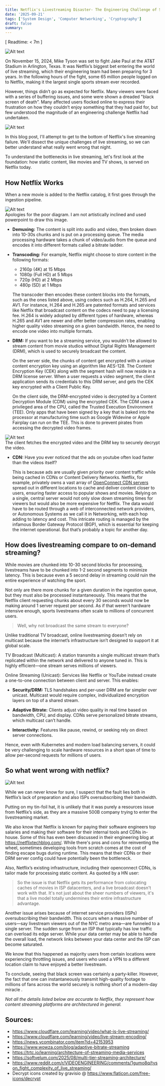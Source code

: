 ```yaml
---
title: Netflix's Livestreaming Disaster- The Engineering Challenge of Streaming at Scale
date: '2025-09-21'
tags: ['System Design', 'Computer Networking', 'Cryptography']
draft: false
summary:
---
```


[ Readtime: \< 7m ]


<div style={{ display: 'flex', justifyContent: 'center' }}>
  <img src="/static/images/tyson-v-paul.png" alt="Alt text" style={{ width: '50%' }} />
</div>

On November 15, 2024, Mike Tyson was set to fight Jake Paul at the AT&T Stadium in Arlington, Texas. It was Netflix’s biggest bet entering the world of live streaming, which their engineering team had been preparing for 3 years. In the following hours of the fight, some 65 million people logged on to Netflix, making it the largest single sports stream ever recorded.


However, things didn’t go as expected for Netflix. Many viewers were faced with a series of buffering issues, and some were shown a dreaded "black screen of death”. Many affected users flocked online to express their frustration on how they couldn’t enjoy something that they had paid for, but few understood the magnitude of an engineering challenge Netflix had undertaken.

<div style={{ display: 'flex', justifyContent: 'center' }}>
  <img src="/static/images/netflix-tv.png" alt="Alt text" style={{ width: '75%' }} />
</div>

In this blog post, I'll attempt to get to the bottom of Netflix's live streaming failure. We'll dissect the unique challenges of live streaming, so we can better understand what really went wrong that night.


To understand the bottlenecks in live streaming, let's first look at the foundation: how static content, like movies and TV shows, is served on Netflix today.

## How Netflix Works

When a new movie is added to the Netflix catalog, it first goes through the ingestion pipeline.

<div style={{ display: 'flex', justifyContent: 'center' }}>
  <img src="/static/images/content-ingestion.png" alt="Alt text" style={{ width: '120%' }} />
</div>
<span style={{ color: 'grey', fontSize: '0.8em', display: 'block', textAlign: 'center' }}>
  Apologies for the poor diagram. I am not artistically inclined and used powerpoint to draw this image.
</span>


 - __Demuxing:__  The content is split into audio and video, then broken down into 10-30s chunks and is put on a processing queue. The media processing hardware takes a chunk of video/audio from the queue and encodes it into different formats called a bitrate ladder.
 - __Transcoding:__ For example, Netflix might choose to store content in the following formats:
    - 2160p (4K) at 15 Mbps
    - 1080p (Full HD) at 5 Mbps
    - 720p (HD) at 2 Mbps
    - 480p (SD) at 1 Mbps

    The transcoder then encodes these content blocks into the formats, such as the ones listed above, using codecs such as H.264, H.265 and AV1. For instance, H.264 and H.265 are patented formats and services like Netflix that broadcast content on the codecs need to pay a licensing fee. H.264 is widely adopted by different types of hardware, whereas H.265 and AV1 are newer and offer better compression rates, enabling higher quality video streaming on a given bandwidth. Hence, the need to encode one video into multiple formats. 
 - __DRM:__ If you want to be a streaming service, you wouldn’t be allowed to stream content from movie studios without Digital Rights Management (DRM), which is used to securely broadcast the content.
   
   On the server side, the chunks of content get encrypted with a unique content encryption key using an algorithm like AES-128. The Content Encryption Key (CEK) along with the segment hash will now reside in a DRM license server. When a user requests a video segment, the client application sends its  credentials to this DRM server, and gets the CEK key encrypted with a Client Public Key. 

   On the client side, the DRM-encrypted video is decrypted by a Content Decryption Module (CDM) using the encrypted CEK. The CDM uses a privileged area of the CPU, called the Trusted Execution Environment (TEE). Only apps that have been signed by a key that is baked into the processor at manufacturing time such as Google Widevine or Apple Fairplay can run on the TEE. This is done to prevent pirates from accessing the decrypted video frames. 

  <div style={{ display: 'flex', justifyContent: 'center' }}>
  <img src="/static/images/decryption.png" alt="Alt text" style={{ width: '120%' }} />
  </div>
  <span style={{ color: 'grey', fontSize: '0.8em', display: 'block', textAlign: 'center' }}>
  The client fetches the encrypted video and the DRM key to securely decrypt the video.
  </span>

 - __CDN:__ Have you ever noticed that the ads on youtube often load faster than the videos itself? 

   This is because ads are usually given priority over content traffic while being cached in CDNs or Content Delivery Networks. Netflix, for example, privately owns a vast array of [OpenConnect CDN servers](https://openconnect.netflix.com/en/?utm_referrer=https://www.google.com/) spread out in different locations to cache and deliver content closer to users, ensuring faster access to popular shows and movies. Relying on a single, central server would not only slow down streaming times for viewers but would also be more expensive for Netflix. The data would have to be routed through a web of interconnected network providers, or Autonomous Systems as we call it in Networking, with each hop adding to latency and cost. This intricate routing is managed by the infamous Border Gateway Protocol (BGP), which is essential for keeping the internet operational. But that’s probably a topic for another day.

## How does livestreaming compare to on-demand streaming?
While movies are chunked into 10-30 second blocks for processing, livestreams have to be chunked into 1-2 second segments to minimize latency. This is because even a 5 second delay in streaming could ruin the entire experience of watching the sport.

Not only are there more chunks for a given duration in the ingestion queue, but they must also be processed instantaneously. This means that the Netflix client requesting chunks about every 30 seconds would now be making around 1 server request per second. As if that weren't hardware intensive enough, sports livestreams often scale to millions of concurrent users.

> Well, why not broadcast the same stream to everyone?

Unlike traditional TV broadcast, online livestreaming doesn’t rely on multicast because the internet’s infrastructure isn’t designed to support it at global scale.

TV Broadcast (Multicast): A station transmits a single multicast stream that’s replicated within the network and delivered to anyone tuned in. This is highly efficient—one stream serves millions of viewers.

Online Streaming (Unicast): Services like Netflix or YouTube instead create a one-to-one connection between client and server. This enables:
 - __Security/DRM:__ TLS handshakes and per-user DRM are far simpler over unicast. Multicast would require complex, individualized encryption layers on top of a shared stream.

 - __Adaptive Bitrate:__ Clients adjust video quality in real time based on bandwidth, CPU, and display. CDNs serve personalized bitrate streams, which multicast can’t handle.

 - __Interactivity:__ Features like pause, rewind, or seeking rely on direct server connections.

Hence, even with Kubernetes and modern load balancing servers, it could be very challenging to scale hardware resources in a short span of time to allow per-second requests for millions of users.


## So what went wrong with netflix?

  <div style={{ display: 'flex', justifyContent: 'center' }}>
  <img src="/static/images/angry-fan.png" alt="Alt text" style={{ width: '120%' }} />
  </div>

While we can never know for sure, I suspect that the fault lies both in Netflix’s lack of preparation and also ISPs oversubscribing their bandwidth.

Putting on my tin-foil hat, it is unlikely that it was purely a resources issue from Netflix’s side, as they are a massive 500B company trying to enter the livestreaming market.

We also know that Netflix is known for paying their software engineers top salaries and making their software for their internal tools and CDNs in-house. Some of this has even been discussed in their engineering blog at https://netflixtechblog.com/. While there's pros and cons for reinventing the wheel, sometimes developing tools from scratch comes at the cost of finding escape bugs during runtime. This means that their CDNs or their DRM server config could have potentially been the bottleneck. 

Also, Netflix’s existing infrastructure, including their openconnect CDNs, is tailor made for processing static content. As quoted by a HN user:

>So the issue is that Netflix gets its performance from colocating caches of movies in ISP datacenters, and a live broadcast doesn't work with that. It's not just about the sheer numbers of viewers, it's that a live model totally undermines their entire infrastructure advantage.


Another issue arises because of internet service providers (ISPs) oversubscribing their bandwidth. This occurs when a massive number of users—say livestream viewers out of the NYC metro area—are funneled to a single server. The sudden surge from an ISP that typically has low traffic can overload its edge server. While your data center may be able to handle the overall load, the network links between your data center and the ISP can become saturated. 

We know that this happened as majority users from certain locations were experiencing throttling issues, and users who used a VPN to a different location claim to have enjoyed a better livestream.

To conclude, seeing that black screen was certainly a party-killer. However, the fact that one can instantaneously transmit high-quality footage to millions of fans across the world securely is nothing short of a modern-day miracle .

*Not all the details listed below are accurate to Netflix, they represent how content streaming platforms are architectured in general.*
## Sources: 

 - https://www.cloudflare.com/learning/video/what-is-live-streaming/
 - https://www.cloudflare.com/learning/video/live-stream-encoding/
 - https://news.ycombinator.com/item?id=42153953
 - https://www.wowza.com/blog/adaptive-bitrate-streaming
 - https://trtc.io/learning/architecture-of-streaming-media-services
 - https://softvelum.com/2025/08/multi-tier-streaming-architecture/
 - https://www.reddit.com/r/VIDEOENGINEERING/comments/1gumo8q/tyson_fight_complexity_of_live_streaming/
 - Decrypt icons created by gravisio @ https://www.flaticon.com/free-icons/decrypt

